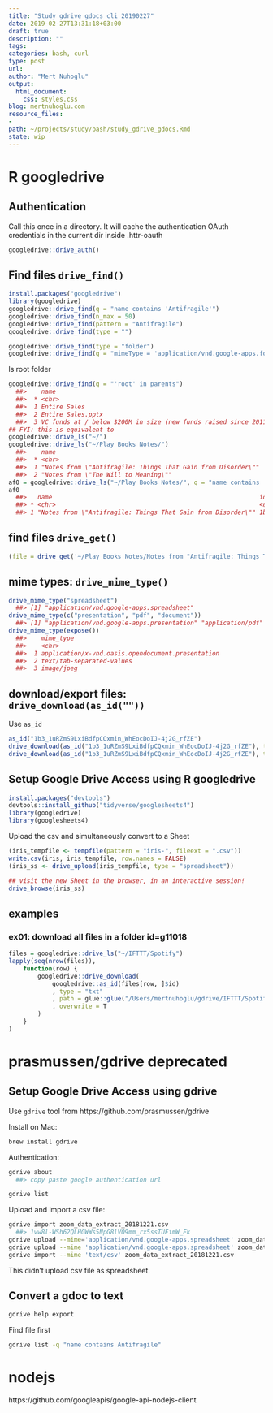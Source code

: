 ```yaml
---
title: "Study gdrive gdocs cli 20190227"
date: 2019-02-27T13:31:18+03:00 
draft: true
description: ""
tags:
categories: bash, curl
type: post
url:
author: "Mert Nuhoglu"
output:
  html_document:
    css: styles.css
blog: mertnuhoglu.com
resource_files:
- 
path: ~/projects/study/bash/study_gdrive_gdocs.Rmd
state: wip
---
```



# R googledrive

## Authentication

Call this once in a directory. It will cache the authentication OAuth credentials in the current dir inside .httr-oauth

``` r
googledrive::drive_auth()
``` 


## Find files `drive_find()`

``` r
install.packages("googledrive")
library(googledrive)
googledrive::drive_find(q = "name contains 'Antifragile'")
googledrive::drive_find(n_max = 50)
googledrive::drive_find(pattern = "Antifragile")
googledrive::drive_find(type = "")
``` 

``` r
googledrive::drive_find(type = "folder")
googledrive::drive_find(q = "mimeType = 'application/vnd.google-apps.folder'")
``` 

ls root folder

``` r
googledrive::drive_find(q = "'root' in parents")
  ##>    name                                                                                   id                                            drive_resource
  ##>  * <chr>                                                                                  <chr>                                         <list>
  ##>  1 Entire Sales                                                                           1KMZv7Mi1Ty-x2HrMr7ncgj_S_n5qfWJb49Lza4xLMMw  <list [34]>
  ##>  2 Entire Sales.pptx                                                                      0B84FICJAFTpKR080SndxaFgxbDl0MjluSXZvVjNIV09… <list [39]>
  ##>  3 VC funds at / below $200M in size (new funds raised since 2011)                        1ebGZ6-ivf_3woBGC4Kz_3217DhjGsefoRu_5iP3nuFQ  <list [32]>
## FYI: this is equivalent to
googledrive::drive_ls("~/")
googledrive::drive_ls("~/Play Books Notes/")
  ##>    name                                                                                      id                                         drive_resource
  ##>  * <chr>                                                                                     <chr>                                      <list>
  ##>  1 "Notes from \"Antifragile: Things That Gain from Disorder\""                              1b3_1uRZmS9LxiBdfpCQxmin_WhEocDoIJ-4j2G_r… <list [34]>
  ##>  2 "Notes from \"The Will to Meaning\""                                                      1uw90kQBhG9D_Uf2jkU0yKbEawIBdEQufBnYs538D… <list [34]>
af0 = googledrive::drive_ls("~/Play Books Notes/", q = "name contains 'Antifragile'")
af0
  ##>   name                                                         id                                           drive_resource
  ##> * <chr>                                                        <chr>                                        <list>
  ##> 1 "Notes from \"Antifragile: Things That Gain from Disorder\"" 1b3_1uRZmS9LxiBdfpCQxmin_WhEocDoIJ-4j2G_rfZE <list [34]>
``` 

## find files `drive_get()`

``` r
(file = drive_get('~/Play Books Notes/Notes from "Antifragile: Things That Gain from Disorder".gdoc'))
``` 

## mime types: `drive_mime_type()`

``` r
drive_mime_type("spreadsheet")
  ##> [1] "application/vnd.google-apps.spreadsheet"
drive_mime_type(c("presentation", "pdf", "document"))
  ##> [1] "application/vnd.google-apps.presentation" "application/pdf" "application/vnd.google-apps.document"
drive_mime_type(expose())
  ##>    mime_type                                                               ext   human_type default
  ##>    <chr>                                                                   <chr> <chr>      <lgl>
  ##>  1 application/x-vnd.oasis.opendocument.presentation                       NA    NA         NA
  ##>  2 text/tab-separated-values                                               tsv   tsv        TRUE
  ##>  3 image/jpeg                                                              jpeg  jpeg       TRUE
``` 

## download/export files: `drive_download(as_id(""))`

Use `as_id`

``` r
as_id("1b3_1uRZmS9LxiBdfpCQxmin_WhEocDoIJ-4j2G_rfZE")
drive_download(as_id("1b3_1uRZmS9LxiBdfpCQxmin_WhEocDoIJ-4j2G_rfZE"), type = "txt")
drive_download(as_id("1b3_1uRZmS9LxiBdfpCQxmin_WhEocDoIJ-4j2G_rfZE"), type = "txt", path = "/Users/mertnuhoglu/gdrive/Play Books Notes/Notes from Antifragile.txt")
``` 
 
## Setup Google Drive Access using R googledrive

``` r
install.packages("devtools")
devtools::install_github("tidyverse/googlesheets4")
library(googledrive)
library(googlesheets4)
``` 

Upload the csv and simultaneously convert to a Sheet

``` r
(iris_tempfile <- tempfile(pattern = "iris-", fileext = ".csv"))
write.csv(iris, iris_tempfile, row.names = FALSE)
(iris_ss <- drive_upload(iris_tempfile, type = "spreadsheet"))
``` 

``` r
## visit the new Sheet in the browser, in an interactive session!
drive_browse(iris_ss)
``` 

## examples

### ex01: download all files in a folder id=g11018

``` r
files = googledrive::drive_ls("~/IFTTT/Spotify")
lapply(seq(nrow(files)), 
	function(row) {
		googledrive::drive_download(
			googledrive::as_id(files[row, ]$id)
			, type = "txt"
			, path = glue::glue("/Users/mertnuhoglu/gdrive/IFTTT/Spotify/{files[row, ]$name}.txt")
			, overwrite = T
		)
	}
)
``` 



# prasmussen/gdrive deprecated

## Setup Google Drive Access using gdrive

Use `gdrive` tool from https://github.com/prasmussen/gdrive

Install on Mac:

``` bash
brew install gdrive
``` 

Authentication:

``` bash
gdrive about
  ##> copy paste google authentication url
``` 

``` bash
gdrive list
``` 

Upload and import a csv file:

``` bash
gdrive import zoom_data_extract_20181221.csv
  ##> 1vw8l-WSh62QLHGWWs5NpG8lVO9mm_rx5ssTUFimW_Ek
gdrive upload --mime='application/vnd.google-apps.spreadsheet' zoom_data_extract_20181221.csv
gdrive upload --mime 'application/vnd.google-apps.spreadsheet' zoom_data_extract_20181221.csv
gdrive import --mime 'text/csv' zoom_data_extract_20181221.csv
``` 

This didn't upload csv file as spreadsheet. 

## Convert a gdoc to text

``` bash
gdrive help export
``` 

Find file first

``` bash
gdrive list -q "name contains Antifragile"
``` 


# nodejs

https://github.com/googleapis/google-api-nodejs-client

